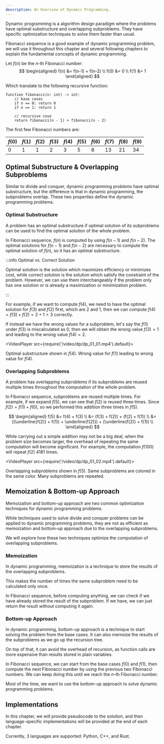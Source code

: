 ```yaml
---
description: An Overview of Dynamic Programming.
---
```



<head>
  <title>Introduction | Dynamic Programming</title>
</head>

Dynamic programming is a algorithm design paradigm where the problems have optimal substructure and overlapping subproblems.
They have specific optimization techniques to solve them faster than usual.

Fibonacci sequence is a good example of dynamic programming problem, 
we will use it throughout this chapter and several following chapters 
to explain the fundamental concepts of dynamic programming.

Let $f(n)$ be the $n$-th Fibonacci number:
$$
\begin{aligned}
f(n) &= f(n-1) + f(n-2) \\
f(0) &= 0 \\
f(1) &= 1
\end{aligned}
$$

Which translate to the following recursive function:
```clike title="n-th Fibonacci Number with Recursion"
function fibonacci(n: int) -> int:
    // base cases
    if n == 0: return 0
    if n == 1: return 1

    // recursive case
    return fibonacci(n - 1) + fibonacci(n - 2)
```

The first few Fibonacci numbers are:

| $f(0)$ | $f(1)$ | $f(2)$ | $f(3)$ | $f(4)$ | $f(5)$ | $f(6)$ | $f(7)$ | $f(8)$ | $f(9)$ |
| ------ | ------ | ------ | ------ | ------ | ------ | ------ | ------ | ------ | ------ |
| $0$    | $1$    | $1$    | $2$    | $3$    | $5$    | $8$    | $13$   | $21$   | $34$   |

## Optimal Substructure & Overlapping Subproblems

Similar to divide and conquer, dynamic programming problems have optimal substructure, 
but the difference is that in dynamic programming, the subproblems overlap.
These two properties define the dynamic programming problems.

### Optimal Substructure

A problem has an optimal substructure if optimal solution of its subproblems 
can be used to find the optimal solution of the whole problem.

In Fibonacci sequence, $f(n)$ is computed by using $f(n-1)$ and $f(n-2)$. 
The optimal solutions for $f(n-1)$ and $f(n-2)$ are necessary to compute the optimal solution of $f(n)$,
so it has an optimal substructure.

:::info Optimal vs. Correct Solution

Optimal solution is the solution which maximizes efficiency or minimizes cost,
while correct solution is the solution which satisfy the constraint of the problem. 
However, we can use them interchangeably if the problem only has one solution or is already a maximization or minimization problem.

:::

For example, if we want to compute $f(4)$, we need to have the optimal solution for $f(3)$ and $f(2)$ first, which are $2$ and $1$, 
then we can compute $f(4) = f(3) + f(2) = 2 + 1 = 3$ correctly.

If instead we have the wrong values for a subproblem, let's say the $f(1)$ under $f(3)$ is miscalculated as $0$,
then we will obtain the wrong value $f(3) = 1$ and leading to the wrong value $f(4) = 2$.

<VideoPlayer src={require('/video/dp/dp_01_01.mp4').default}>

Optimal substructure shown in $f(4)$. Wrong value for $f(1)$ leading to wrong value for $f(4)$.

</VideoPlayer>

### Overlapping Subproblems

A problem has overlapping subproblems if its subproblems are reused multiple times throughout the computation of the whole problem.

In Fibonacci sequence, subproblems are reused multiple times. For example, if we expand $f(5)$, we can see that $f(2)$ is reused three times. 
Since $f(2) = f(1) + f(0)$, so we performed this addition three times in $f(5)$. 

$$
\begin{aligned}
f(5) &= f(4) + f(3) \\
&= (f(3) + f(2)) + (f(2) + f(1)) \\
&= ((\underline{f(2)} + f(1)) + \underline{f(2)}) + (\underline{f(2)} + f(1)) \\
\end{aligned}
$$

While carrying out a simple addition may not be a big deal, when the problem size becomes larger,
the overhead of repeating the same computation will become significant.
For example, the computation $f(100)$ will repeat $f(2)$ 4181 times.

<VideoPlayer src={require('/video/dp/dp_01_02.mp4').default}>

Overlapping subproblems shown in $f(5)$. Same subproblems are colored in the same color. Many subproblems are repeated.

</VideoPlayer>

## Memoization & Bottom-up Approach

Memoization and bottom-up approach are two common optimization techniques for dynamic programming problems. 

While techniques used to solve divide and conquer problems can be applied to dynamic programming problems, 
they are not as efficient as memoization and bottom-up approach due to the overlapping subproblems. 

We will explore how these two techniques optimize the computation of overlapping subproblems.

### Memoization

In dynamic programming, memoization is a technique to store the results of the overlapping subproblems.

This makes the number of times the same subproblem need to be calculated only once.

In Fibonacci sequence, before computing anything, we can check if we have already stored the result of the subproblem.
If we have, we can just return the result without computing it again.

### Bottom-up Approach

In dynamic programming, bottom-up approach is a technique to start solving the problem from the base cases.
It can also memoize the results of the subproblems as we go up the recursion tree. 

On top of that, it can avoid the overhead of recursion, as function calls are more expensive than results stored in plain variables.

In Fibonacci sequence, we can start from the base cases $f(0)$ and $f(1)$, 
then compute the next Fibonacci number by using the previous two Fibonacci numbers.
We can keep doing this until we reach the $n$-th Fibonacci number.

Most of the time, we want to use the bottom-up approach to solve dynamic programming problems.

## Implementations

In this chapter, we will provide pseudocode to the solution,
and then language-specific implementations will be provided at the end of each chapter.

Currently, 3 languages are supported: Python, C++, and Rust.
